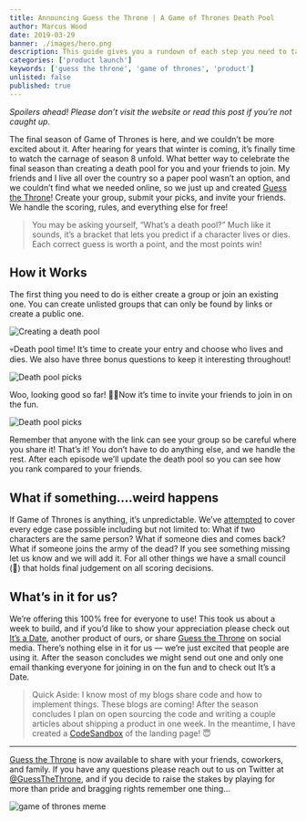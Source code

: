 ```yaml
---
title: Announcing Guess the Throne | A Game of Thrones Death Pool
author: Marcus Wood
date: 2019-03-29
banner: ./images/hero.png
description: This guide gives you a rundown of each step you need to take from the technical side to give your app the best chance to succeed.
categories: ['product launch']
keywords: ['guess the throne', 'game of thrones', 'product']
unlisted: false
published: true
---
```


_Spoilers ahead! Please don’t visit the website or read this post if you’re not caught up._

The final season of Game of Thrones is here, and we couldn’t be more excited about it. After hearing for years that winter is coming, it’s finally time to watch the carnage of season 8 unfold. What better way to celebrate the final season than creating a death pool for you and your friends to join.
My friends and I live all over the country so a paper pool wasn’t an option, and we couldn’t find what we needed online, so we just up and created [Guess the Throne](https://guessthethrone.com/)! Create your group, submit your picks, and invite your friends. We handle the scoring, rules, and everything else for free!

> You may be asking yourself, “What’s a death pool?” Much like it sounds, it’s a bracket that lets you predict if a character lives or dies. Each correct guess is worth a point, and the most points win!

## How it Works

The first thing you need to do is either create a group or join an existing one. You can create unlisted groups that can only be found by links or create a public one.

![Creating a death pool](https://res.cloudinary.com/calderablog/image/upload/q_auto:good/v1564965139/1_pKvfKKbKroFnzXkoDDHEjw_badss0.gif)

💀Death pool time! It’s time to create your entry and choose who lives and dies. We also have three bonus questions to keep it interesting throughout!

![Death pool picks](https://res.cloudinary.com/calderablog/image/upload/q_auto:good/v1564965151/1_r4xuDml6mL99lM07XliWGw_o0vcx1.gif)

Woo, looking good so far! 🙌🏻Now it’s time to invite your friends to join in on the fun.

![Death pool picks](https://res.cloudinary.com/calderablog/image/upload/q_auto:good/v1564965164/1_mdTEbn3vmM8TSVKze9bHXw_gvyujm.gif)

Remember that anyone with the link can see your group so be careful where you share it!
That’s it! You don’t have to do anything else, and we handle the rest. After each episode we’ll update the death pool so you can see how you rank compared to your friends.

## What if something….weird happens

If Game of Thrones is anything, it’s unpredictable. We’ve [attempted](https://guessthethrone.com/faq) to cover every edge case possible including but not limited to: What if two characters are the same person? What if someone dies and comes back? What if someone joins the army of the dead?
If you see something missing let us know and we will add it. For all other things we have a small council (🙏) that holds final judgement on all scoring decisions.

## What’s in it for us?

We’re offering this 100% free for everyone to use! This took us about a week to build, and if you’d like to show your appreciation please check out [It’s a Date](https://itsadate.app/), another product of ours, or share [Guess the Throne](https://guessthethrone.com/) on social media. There’s nothing else in it for us — we’re just excited that people are using it. After the season concludes we might send out one and only one email thanking everyone for joining in on the fun and to check out It’s a Date.

> Quick Aside: I know most of my blogs share code and how to implement things. These blogs are coming! After the season concludes I plan on open sourcing the code and writing a couple articles about shipping a product in one week. In the meantime, I have created a [CodeSandbox](https://codesandbox.io/s/l26k0xxvrq) of the landing page! 😇

---

[Guess the Throne](https://guessthethrone.com/) is now available to share with your friends, coworkers, and family. If you have any questions please reach out to us on Twitter at [@GuessTheThrone](https://twitter.com/GuessTheThrone), and if you decide to raise the stakes by playing for more than pride and bragging rights remember one thing…

![game of thrones meme](https://giphygifs.s3.amazonaws.com/media/7E0QphLuDhT32/giphy.gif)
